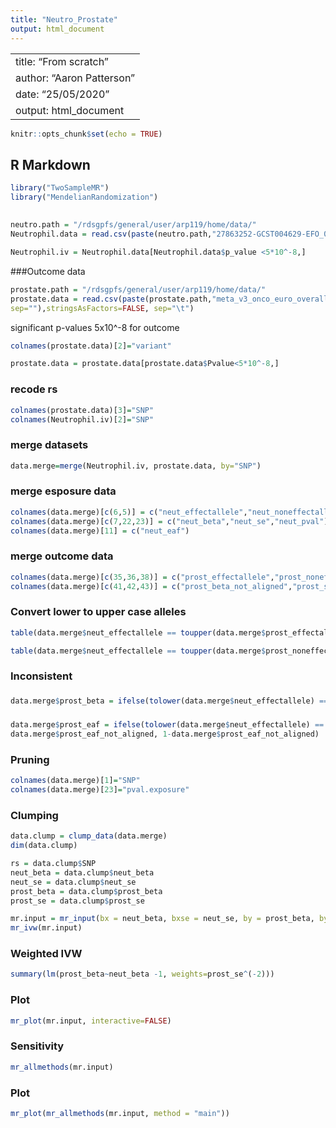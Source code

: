 ```yaml
---
title: "Neutro_Prostate"
output: html_document
---
```


---
title: "From scratch"
author: "Aaron Patterson"
date: "25/05/2020"
output: html_document
---

```r
knitr::opts_chunk$set(echo = TRUE)
```

## R Markdown

```r
library("TwoSampleMR")
library("MendelianRandomization")
```

## 


```r
neutro.path = "/rdsgpfs/general/user/arp119/home/data/"
Neutrophil.data = read.csv(paste(neutro.path,"27863252-GCST004629-EFO_0004833.h.tsv.gz", sep=""), stringsAsFactors=FALSE, sep="\t")
```

```r
Neutrophil.iv = Neutrophil.data[Neutrophil.data$p_value <5*10^-8,]

```

###Outcome data

```r
prostate.path = "/rdsgpfs/general/user/arp119/home/data/"
prostate.data = read.csv(paste(prostate.path,"meta_v3_onco_euro_overall_ChrAll_1_release.txt",
sep=""),stringsAsFactors=FALSE, sep="\t")
```

significant p-values 5x10^-8 for outcome
```r
colnames(prostate.data)[2]="variant"

prostate.data = prostate.data[prostate.data$Pvalue<5*10^-8,]
```

### recode rs
```r
colnames(prostate.data)[3]="SNP"
colnames(Neutrophil.iv)[2]="SNP"

```

### merge datasets

```r
data.merge=merge(Neutrophil.iv, prostate.data, by="SNP")

```
### merge esposure data
```r
colnames(data.merge)[c(6,5)] = c("neut_effectallele","neut_noneffectallele")
colnames(data.merge)[c(7,22,23)] = c("neut_beta","neut_se","neut_pval")
colnames(data.merge)[11] = c("neut_eaf")
```

### merge outcome data
```r
colnames(data.merge)[c(35,36,38)] = c("prost_effectallele","prost_noneffectallele","prost_eaf_not_aligned")
colnames(data.merge)[c(41,42,43)] = c("prost_beta_not_aligned","prost_se","prost_pval")
```



### Convert lower to upper case alleles
```r
table(data.merge$neut_effectallele == toupper(data.merge$prost_effectallele))

table(data.merge$neut_effectallele == toupper(data.merge$prost_noneffectallele))
```


### Inconsistent 


###
```r

data.merge$prost_beta = ifelse(tolower(data.merge$neut_effectallele) == data.merge$prost_effectallele, data.merge$prost_beta_not_aligned, -1*data.merge$prost_beta_not_aligned)
```
###
```r
data.merge$prost_eaf = ifelse(tolower(data.merge$neut_effectallele) == data.merge$prost_effectallele,
data.merge$prost_eaf_not_aligned, 1-data.merge$prost_eaf_not_aligned)
```

### Pruning
```r
colnames(data.merge)[1]="SNP"
colnames(data.merge)[23]="pval.exposure"
```
### Clumping
```r
data.clump = clump_data(data.merge)
dim(data.clump)
```
```r

rs = data.clump$SNP
neut_beta = data.clump$neut_beta
neut_se = data.clump$neut_se
prost_beta = data.clump$prost_beta
prost_se = data.clump$prost_se
```

```r
mr.input = mr_input(bx = neut_beta, bxse = neut_se, by = prost_beta, byse = prost_se, exposure = "NEUT", outcome = "Prostate", snps = rs)
mr_ivw(mr.input)
```
### Weighted IVW
```r
summary(lm(prost_beta~neut_beta -1, weights=prost_se^(-2)))
```
### Plot
```r
mr_plot(mr.input, interactive=FALSE)
```
### Sensitivity
```r
mr_allmethods(mr.input)
```
### Plot
```r
mr_plot(mr_allmethods(mr.input, method = "main"))
```


